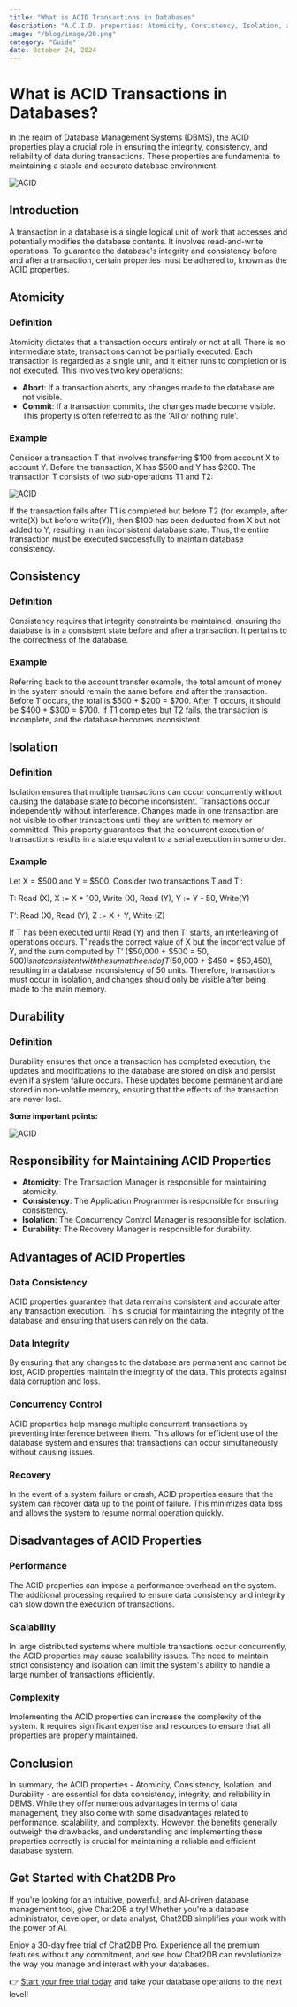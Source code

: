 ```yaml
---
title: "What is ACID Transactions in Databases"
description: "A.C.I.D. properties: Atomicity, Consistency, Isolation, and Durability"
image: "/blog/image/20.png"
category: "Guide"
date: October 24, 2024
---
```


# What is ACID Transactions in Databases?

In the realm of Database Management Systems (DBMS), the ACID properties play a crucial role in ensuring the integrity, consistency, and reliability of data during transactions. These properties are fundamental to maintaining a stable and accurate database environment.

![ACID](/image/blog/ACID/1.png)

## Introduction

A transaction in a database is a single logical unit of work that accesses and potentially modifies the database contents. It involves read-and-write operations. To guarantee the database's integrity and consistency before and after a transaction, certain properties must be adhered to, known as the ACID properties.

## Atomicity

### Definition

Atomicity dictates that a transaction occurs entirely or not at all. There is no intermediate state; transactions cannot be partially executed. Each transaction is regarded as a single unit, and it either runs to completion or is not executed. This involves two key operations:

- **Abort**: If a transaction aborts, any changes made to the database are not visible.
- **Commit**: If a transaction commits, the changes made become visible. This property is often referred to as the 'All or nothing rule'.

### Example

Consider a transaction T that involves transferring $100 from account X to account Y. Before the transaction, X has $500 and Y has $200. The transaction T consists of two sub-operations T1 and T2:

![ACID](/image/blog/ACID/2.png)

If the transaction fails after T1 is completed but before T2 (for example, after write(X) but before write(Y)), then $100 has been deducted from X but not added to Y, resulting in an inconsistent database state. Thus, the entire transaction must be executed successfully to maintain database consistency.

## Consistency

### Definition

Consistency requires that integrity constraints be maintained, ensuring the database is in a consistent state before and after a transaction. It pertains to the correctness of the database.

### Example

Referring back to the account transfer example, the total amount of money in the system should remain the same before and after the transaction. Before T occurs, the total is $500 + $200 = $700. After T occurs, it should be $400 + $300 = $700. If T1 completes but T2 fails, the transaction is incomplete, and the database becomes inconsistent.

## Isolation

### Definition

Isolation ensures that multiple transactions can occur concurrently without causing the database state to become inconsistent. Transactions occur independently without interference. Changes made in one transaction are not visible to other transactions until they are written to memory or committed. This property guarantees that the concurrent execution of transactions results in a state equivalent to a serial execution in some order.

### Example

Let X = $500 and Y = $500. Consider two transactions T and T’:

T: Read (X), X := X * 100, Write (X), Read (Y), Y := Y - 50, Write(Y)

T’: Read (X), Read (Y), Z := X + Y, Write (Z)

If T has been executed until Read (Y) and then T’ starts, an interleaving of operations occurs. T’ reads the correct value of X but the incorrect value of Y, and the sum computed by T’ ($50,000 + $500 = $50,500) is not consistent with the sum at the end of T ($50,000 + $450 = $50,450), resulting in a database inconsistency of 50 units. Therefore, transactions must occur in isolation, and changes should only be visible after being made to the main memory.

## Durability

### Definition

Durability ensures that once a transaction has completed execution, the updates and modifications to the database are stored on disk and persist even if a system failure occurs. These updates become permanent and are stored in non-volatile memory, ensuring that the effects of the transaction are never lost.

**Some important points:**

![ACID](/image/blog/ACID/3.png)

## Responsibility for Maintaining ACID Properties

- **Atomicity**: The Transaction Manager is responsible for maintaining atomicity.
- **Consistency**: The Application Programmer is responsible for ensuring consistency.
- **Isolation**: The Concurrency Control Manager is responsible for isolation.
- **Durability**: The Recovery Manager is responsible for durability.

## Advantages of ACID Properties

### Data Consistency

ACID properties guarantee that data remains consistent and accurate after any transaction execution. This is crucial for maintaining the integrity of the database and ensuring that users can rely on the data.

### Data Integrity

By ensuring that any changes to the database are permanent and cannot be lost, ACID properties maintain the integrity of the data. This protects against data corruption and loss.

### Concurrency Control

ACID properties help manage multiple concurrent transactions by preventing interference between them. This allows for efficient use of the database system and ensures that transactions can occur simultaneously without causing issues.

### Recovery

In the event of a system failure or crash, ACID properties ensure that the system can recover data up to the point of failure. This minimizes data loss and allows the system to resume normal operation quickly.

## Disadvantages of ACID Properties

### Performance

The ACID properties can impose a performance overhead on the system. The additional processing required to ensure data consistency and integrity can slow down the execution of transactions.

### Scalability

In large distributed systems where multiple transactions occur concurrently, the ACID properties may cause scalability issues. The need to maintain strict consistency and isolation can limit the system's ability to handle a large number of transactions efficiently.

### Complexity

Implementing the ACID properties can increase the complexity of the system. It requires significant expertise and resources to ensure that all properties are properly maintained.

## Conclusion

In summary, the ACID properties - Atomicity, Consistency, Isolation, and Durability - are essential for data consistency, integrity, and reliability in DBMS. While they offer numerous advantages in terms of data management, they also come with some disadvantages related to performance, scalability, and complexity. However, the benefits generally outweigh the drawbacks, and understanding and implementing these properties correctly is crucial for maintaining a reliable and efficient database system.

## Get Started with Chat2DB Pro

If you're looking for an intuitive, powerful, and AI-driven database management tool, give Chat2DB a try! Whether you're a database administrator, developer, or data analyst, Chat2DB simplifies your work with the power of AI.

Enjoy a 30-day free trial of Chat2DB Pro. Experience all the premium features without any commitment, and see how Chat2DB can revolutionize the way you manage and interact with your databases.

👉 [Start your free trial today](https://chat2db.ai/pricing) and take your database operations to the next level!
